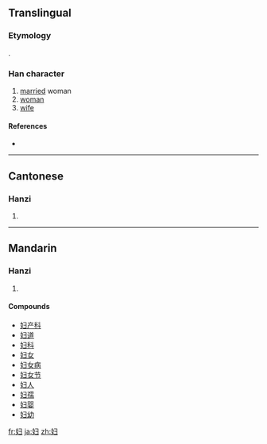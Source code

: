 {{also|婦}}
==Translingual==
{{zh-forms|妇|[[婦]]}}

===Etymology===
{{Han simp|婦|f=帚|t=ヨ}}.

===Han character===
{{Han char|rn=38|rad=女|as=03|sn=6|four=|canj=女尸一 (VSM)}}

# [[married]] woman
# [[woman]]
# [[wife]]

====References====
* {{Han ref|kx=0256.041|hdz=21027.100|uh=5987|ud=22919}}

----

==Cantonese==

===Hanzi===
{{yue-hanzi|jyut=|y=fu5|tra=婦}}

# {{defn|Cantonese}}

----

==Mandarin==

===Hanzi===
{{cmn-hanzi|tra=婦|pin=[[fù]] ([[fu4]])|wg=fu<sup>4</sup>}}

# {{defn|Mandarin}}

====Compounds====
* [[妇产科]]
* [[妇道]]
* [[妇科]]
* [[妇女]]
* [[妇女病]]
* [[妇女节]]
* [[妇人]]
* [[妇孺]]
* [[妇婴]]
* [[妇幼]]

[[fr:妇]]
[[ja:妇]]
[[zh:妇]]